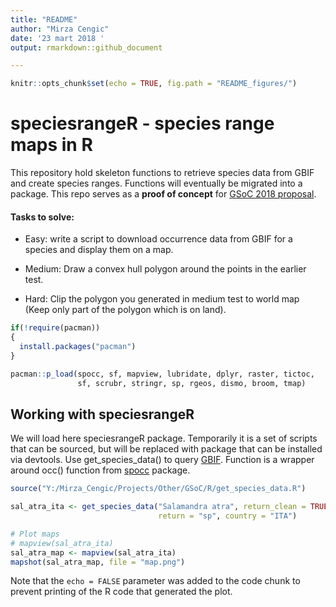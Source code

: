 ```yaml
---
title: "README"
author: "Mirza Cengic"
date: '23 mart 2018 '
output: rmarkdown::github_document

---
```


```r
knitr::opts_chunk$set(echo = TRUE, fig.path = "README_figures/")
```

# speciesrangeR - species range maps in R

This repository hold skeleton functions to retrieve species data from GBIF and create species ranges. Functions will eventually be migrated into a package.
This repo serves as a **proof of concept** for [GSoC 2018 proposal](https://github.com/rstats-gsoc/gsoc2018/wiki/Species-range-maps-in-R).

#### Tasks to solve:  
* Easy: write a script to download occurrence data from GBIF for a species and
display them on a map.  

* Medium: Draw a convex hull polygon around the points in the earlier test.  

* Hard: Clip the polygon you generated in medium test to world
map (Keep only part of the polygon which is on land).  

```r
if(!require(pacman))
{
  install.packages("pacman")
}

pacman::p_load(spocc, sf, mapview, lubridate, dplyr, raster, tictoc,
               sf, scrubr, stringr, sp, rgeos, dismo, broom, tmap)
```


## Working with speciesrangeR
We will load here speciesrangeR package. Temporarily it is a set of scripts that can be sourced, but will be replaced with package that can be installed via devtools. Use get_species_data() to query [GBIF](https://www.gbif.org/). Function is a wrapper around occ() function from [spocc](https://ropensci.github.io/spocc/) package.

```r
source("Y:/Mirza_Cengic/Projects/Other/GSoC/R/get_species_data.R")

sal_atra_ita <- get_species_data("Salamandra atra", return_clean = TRUE, 
                                 return = "sp", country = "ITA")

# Plot maps
# mapview(sal_atra_ita)
sal_atra_map <- mapview(sal_atra_ita)
mapshot(sal_atra_map, file = "map.png")

```

Note that the `echo = FALSE` parameter was added to the code chunk to prevent printing of the R code that generated the plot.
